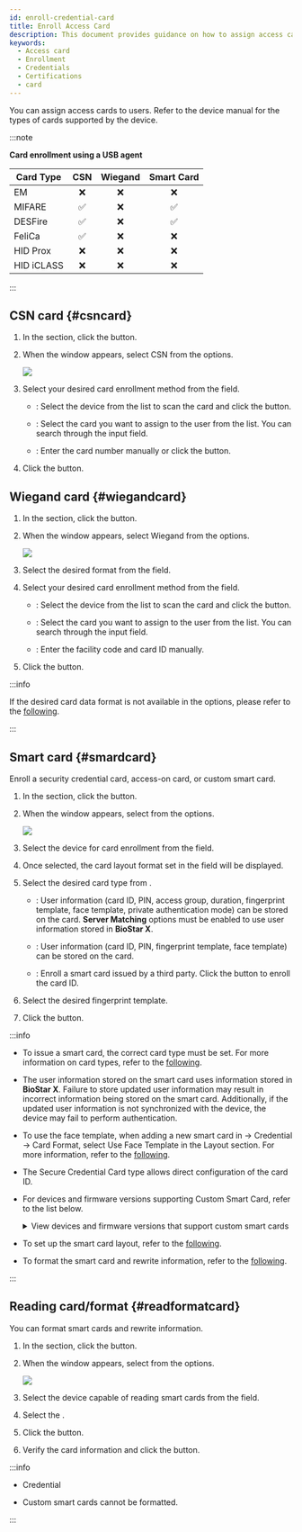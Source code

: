 ```yaml
---
id: enroll-credential-card
title: Enroll Access Card
description: This document provides guidance on how to assign access cards to users.
keywords:
  - Access card
  - Enrollment
  - Credentials
  - Certifications
  - card
---
```


You can assign access cards to users. Refer to the device manual for the types of cards supported by the device.

:::note

**Card enrollment using a USB agent**

<div className='table-fixed'>

| Card Type  | CSN | Wiegand | Smart Card |
| ---------- | :-: | :-----: | :--------: |
| EM         |  ❌  |    ❌    |      ❌     |
| MIFARE     |  ✅  |    ❌    |      ✅     |
| DESFire    |  ✅  |    ❌    |      ✅     |
| FeliCa     |  ✅  |    ❌    |      ❌     |
| HID Prox   |  ❌  |    ❌    |      ❌     |
| HID iCLASS |  ❌  |    ❌    |      ❌     |

</div>

:::

## CSN card {#csncard}

1. In the <Cmd sid='common.credential' product='2' /> section, click the <Cmd sid='button.addCard' product='2' /> button.

2. When the <Cmd sid='user.header.card' product='2' /> window appears, select <Cmd>CSN</Cmd> from the <Cmd sid='user.cardType' product='2' /> options.

   <Image src='/img/biostarx-new-user-credential-card-csn.png' />

3. Select your desired card enrollment method from the <Cmd sid='common.registrationOption' product='2' /> field.

   * <Cmd sid='common.registerByCardReader' product='2' />: Select the device from the <Cmd sid='common.device' product='2' /> list to scan the card and click the <Cmd sid='common.readCard' product='2' /> button.

   * <Cmd sid='common.assignCard' product='2' />: Select the card you want to assign to the user from the list. You can search through the input field.

   * <Cmd sid='common.enterManually' product='2' />: Enter the card number manually or click the <Cmd sid='common.useUserId' product='2' /> button.

4. Click the <Cmd sid='button.enroll' product='2' /> button.

## Wiegand card {#wiegandcard}

1. In the <Cmd sid='common.credential' product='2' /> section, click the <Cmd sid='button.addCard' product='2' /> button.

2. When the <Cmd sid='user.header.card' product='2' /> window appears, select <Cmd>Wiegand</Cmd> from the <Cmd sid='user.cardType' product='2' /> options.

   <Image src='/img/biostarx-new-user-credential-card-wiegand.png' />

3. Select the desired format from the <Cmd sid='user.cardEnrol.cardFormat' product='2' /> field.

4. Select your desired card enrollment method from the <Cmd sid='common.registrationOption' product='2' /> field.

   * <Cmd sid='common.registerByCardReader' product='2' />: Select the device from the <Cmd sid='common.device' product='2' /> list to scan the card and click the <Cmd sid='common.readCard' product='2' /> button.

   * <Cmd sid='common.assignCard' product='2' />: Select the card you want to assign to the user from the list. You can search through the input field.

   * <Cmd sid='common.enterManually' product='2' />: Enter the facility code and card ID manually.

5. Click the <Cmd sid='button.enroll' product='2' /> button.

:::info

If the desired card data format is not available in the <Cmd sid='user.cardEnrol.cardFormat' product='2' /> options, please refer to the [following](settings-credential-wiegand-format).

:::

## Smart card {#smardcard}

Enroll a security credential card, access-on card, or custom smart card.

1. In the <Cmd sid='common.credential' product='2' /> section, click the <Cmd sid='button.addCard' product='2' /> button.

2. When the <Cmd sid='user.header.card' product='2' /> window appears, select <Cmd sid='common.smartCard' product='2' /> from the <Cmd sid='user.cardType' product='2' /> options.

   <Image src='/img/biostarx-new-user-credential-card-smartcard.png' />

3. Select the device for card enrollment from the <Cmd sid='common.device' product='2' /> field.

4. Once selected, the card layout format set in the <Cmd sid='user.cardLayoutFormatName' product='2' /> field will be displayed.

5. Select the desired card type from <Cmd sid='user.cardMode' product='2' />.

   * <Cmd sid='user.secureCredentialCard' product='2' />: User information (card ID, PIN, access group, duration, fingerprint template, face template, private authentication mode) can be stored on the card. **Server Matching** options must be enabled to use user information stored in **BioStar X**.

   * <Cmd sid='user.accessOnCard' product='2' />: User information (card ID, PIN, fingerprint template, face template) can be stored on the card.

   * <Cmd sid='common.customSmartCard' product='2' />: Enroll a smart card issued by a third party. Click the <Cmd sid='common.readCard' product='2' /> button to enroll the card ID.

6. Select the desired fingerprint template.

7. Click the <Cmd sid='button.writeCard' product='2' /> button.

:::info

* To issue a smart card, the correct card type must be set. For more information on card types, refer to the [following](settings-credential-smart-format).

* The user information stored on the smart card uses information stored in **BioStar X**. Failure to store updated user information may result in incorrect information being stored on the smart card. Additionally, if the updated user information is not synchronized with the device, the device may fail to perform authentication.

* To use the face template, when adding a new smart card in <Cmd sid='shell.header.setting' /> → <Cmd>Credential</Cmd> → <Cmd>Card Format</Cmd>, select <Cmd>Use Face Template</Cmd> in the <Cmd>Layout</Cmd> section. For more information, refer to the [following](settings-credential-smart-format#layout).

* The Secure Credential Card type allows direct configuration of the card ID.

* For devices and firmware versions supporting Custom Smart Card, refer to the list below.

  <details>
  <summary>View devices and firmware versions that support custom smart cards</summary>

  * XPass D2 firmware version 1.7.1 or higher

  * BioEntry P2 firmware version 1.5.1 or higher

  * BioEntry W2 firmware version 1.8.0 or higher

  * BioStation 2a firmware version 1.1.0 or higher

  * X-Station 2 firmware version 1.3.0 or higher

  * BioStation 3 firmware version 1.3.0 or higher

  * BioEntry W3 firmware version 1.0.0 or higher

  * BioLite N2 firmware version 1.6.2 or higher

  </details>

* To set up the smart card layout, refer to the [following](settings-device-details-auth).

* To format the smart card and rewrite information, refer to the [following](#readformatcard).

:::

## Reading card/format {#readformatcard}

You can format smart cards and rewrite information.

1. In the <Cmd sid='common.credential' product='2' /> section, click the <Cmd sid='button.addCard' product='2' /> button.

2. When the <Cmd sid='user.header.card' product='2' /> window appears, select <Cmd sid='common.readCard' product='2' /> from the <Cmd sid='user.cardType' product='2' /> options.

   <Image src='/img/biostarx-new-user-credential-card-readcard.png' />

3. Select the device capable of reading smart cards from the <Cmd sid='common.device' product='2' /> field.

4. Select the <Cmd sid='user.cardModeLong' product='2' />.

5. Click the <Cmd sid='common.readCard' product='2' /> button.

6. Verify the card information and click the <Cmd sid='button.formatCard' product='2' /> button.

:::info

* Credential

* Custom smart cards cannot be formatted.

:::
